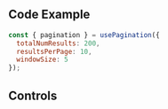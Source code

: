 
<Meta of={UsePaginationStories} />

## Code Example
  ```jsx
  const { pagination } = usePagination({
    totalNumResults: 200,
    resultsPerPage: 10,
    windowSize: 5
  });
  ```
<Canvas of={UsePaginationStories.Primary} />

## Controls
<Controls />
